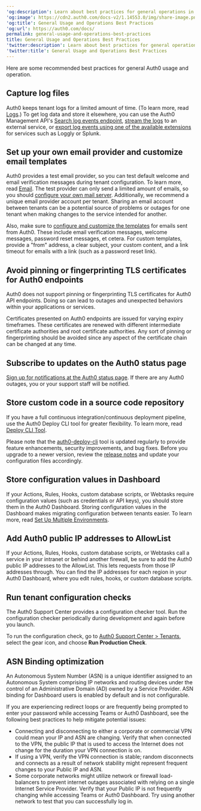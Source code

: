 ---
'og:description': Learn about best practices for general operations in Auth0.
'og:image': https://cdn2.auth0.com/docs-v2/1.14553.0/img/share-image.png
'og:title': General Usage and Operations Best Practices
'og:url': https://auth0.com/docs/
permalink: general-usage-and-operations-best-practices
title: General Usage and Operations Best Practices
'twitter:description': Learn about best practices for general operations in Auth0.
'twitter:title': General Usage and Operations Best Practices
---
Here are some recommended best practices for general Auth0 usage and operation.

## Capture log files

Auth0 keeps tenant logs for a limited amount of time. (To learn more, read [Logs](/docs/deploy-monitor/logs).) To get log data and store it elsewhere, you can use the Auth0 <Tooltip tip="Management API: A product to allow customers to perform administrative tasks." cta="View Glossary" href="/docs/glossary?term=Management+API">Management API</Tooltip>'s [Search log events endpoint](https://auth0.com/docs/api/management/v2#!/Logs/get_logs), [stream the logs](/docs/customize/log-streams) to an external service, or [export log events using one of the available extensions](https://marketplace.auth0.com/features/log-streaming) for services such as Loggly or Splunk.

## Set up your own email provider and customize email templates

Auth0 provides a test email provider, so you can test default welcome and email verification messages during tenant configuration. To learn more, read [Email](/docs/customize/email). The test provider can only send a limited amount of emails, so you should [configure your own mail server](/docs/customize/email/smtp-email-providers/configure-custom-external-smtp-email-provider). Additionally, we recommend a unique email provider account per tenant. Sharing an email account between tenants can be a potential source of problems or outages for one tenant when making changes to the service intended for another.

Also, make sure to [configure and customize the templates](/docs/customize/email/email-templates) for emails sent from Auth0. These include email verification messages, welcome messages, password reset messages, et cetera. For custom templates, provide a "from" address, a clear subject, your custom content, and a link timeout for emails with a link (such as a password reset link).

## Avoid pinning or fingerprinting TLS certificates for Auth0 endpoints

Auth0 does not support pinning or fingerprinting TLS certificates for Auth0 API endpoints. Doing so can lead to outages and unexpected behaviors within your applications or services.

Certificates presented on Auth0 endpoints are issued for varying expiry timeframes. These certificates are renewed with different intermediate certificate authorities and root certificate authorities. Any sort of pinning or fingerprinting should be avoided since any aspect of the certificate chain can be changed at any time.

## Subscribe to updates on the Auth0 status page

[Sign up for notifications at the Auth0 status page](https://status.auth0.com/). If there are any Auth0 outages, you or your support staff will be notified.

## Store custom code in a source code repository

If you have a full continuous integration/continuous deployment pipeline, use the Auth0 Deploy CLI tool for greater flexibility. To learn more, read [Deploy CLI Tool](/docs/deploy-monitor/deploy-cli-tool).

Please note that the [auth0-deploy-cli](https://github.com/auth0/auth0-deploy-cli) tool is updated regularly to provide feature enhancements, security improvements, and bug fixes. Before you upgrade to a newer version, review the [release notes](https://github.com/auth0/auth0-deploy-cli/releases) and update your configuration files accordingly.

## Store configuration values in Dashboard

If your Actions, Rules, Hooks, custom database scripts, or Webtasks require configuration values (such as credentials or API keys), you should store them in the <Tooltip tip="Auth0 Dashboard: Auth0's main product to configure your services." cta="View Glossary" href="/docs/glossary?term=Auth0+Dashboard">Auth0 Dashboard</Tooltip>. Storing configuration values in the Dashboard makes migrating configuration between tenants easier. To learn more, read [Set Up Multiple Environments](/docs/get-started/auth0-overview/create-tenants/set-up-multiple-environments).

## Add Auth0 public IP addresses to AllowList

If your Actions, Rules, Hooks, custom database scripts, or Webtasks call a service in your intranet or behind another firewall, be sure to add the Auth0 public IP addresses to the AllowList. This lets requests from those IP addresses through. You can find the IP addresses for each region in your Auth0 Dashboard, where you edit rules, hooks, or custom database scripts.

## Run tenant configuration checks

The Auth0 Support Center provides a configuration checker tool. Run the configuration checker periodically during development and again before you launch.

To run the configuration check, go to [Auth0 Support Center > Tenants](https://support.auth0.com/tenants/public), select the gear icon, and choose **Run Production Check**.

## ASN Binding optimization

An Autonomous System Number (ASN) is a unique identifier assigned to an Autonomous System comprising IP networks and routing devices under the control of an Administrative Domain (AD) owned by a Service Provider. ASN binding for Dashboard users is enabled by default and is not configurable.

If you are experiencing redirect loops or are frequently being prompted to enter your password while accessing Teams or Auth0 Dashboard, see the following best practices to help mitigate potential issues:

* Connecting and disconnecting to either a corporate or commercial VPN could mean your IP and ASN are changing. Verify that when connected to the VPN, the public IP that is used to access the Internet does not change for the duration your VPN connection is on.
* If using a VPN, verify the VPN connection is stable; random disconnects and connects as a result of network stability might represent frequent changes to your Public IP and ASN.
* Some corporate networks might utilize network or firewall load-balancers to prevent internet outages associated with relying on a single Internet Service Provider. Verify that your Public IP is not frequently changing while accessing Teams or Auth0 Dashboard. Try using another network to test that you can successfully log in.